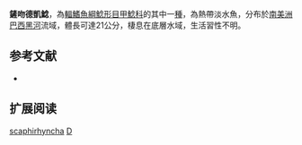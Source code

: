 {{Speciesbox
| name = 鏟吻德凱鯰
| image = 
| image_width = 250px
| image_caption = 
| status = NE
| status_system = IUCN3.1
| genus = Dekeyseria
| species = scaphirhyncha
| authority = [[Kner|Kner]], 1854
| synonyms = *''Ancistrus scaphirhynchus'', Kner, 1854
*''Peckoltia scaphyrhyncha'', Kner, 1854
}}

'''鏟吻德凱鯰'''，為[[輻鰭魚綱|輻鰭魚綱]][[鯰形目|鯰形目]][[甲鯰科|甲鯰科]]的其中一[[種|種]]，為熱帶淡水魚，分布於[[南美洲|南美洲]][[巴西|巴西]][[黑河|黑河]]流域，體長可達21公分，棲息在底層水域，生活習性不明。

==参考文献==
*{{FishBase_species|genus=Dekeyseria|species=scaphirhyncha|year=2014|month=11}}

== 扩展阅读 ==
{{refbegin}}
{{wikispecies-inline|Dekeyseria scaphirhyncha|鏟吻德凱鯰}}
{{refend}}
{{Taxonbar|from=Q3756288}}

[[Category:德凱鯰屬|scaphirhyncha]]
[[Category:1854年描述的魚類|D]]